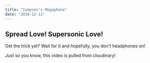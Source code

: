 ```yaml
---
title: "Simpson's Megaphone"
date: "2018-12-11"
---
```



## Spread Love! Supersonic Love!

Get the trick yet? Wait for it and hopefully, you don't headphones on!

<VideoPlayer
    publicID = "headphones"
    title = "Headphones"
    muted
/>

Just so you know, this video is pulled from cloudinary!

